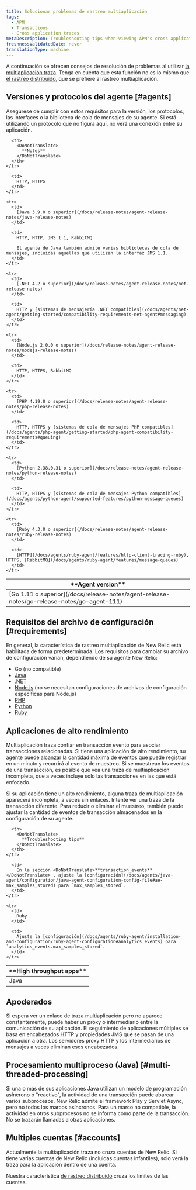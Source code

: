 ```yaml
---
title: Solucionar problemas de rastreo multiaplicación
tags:
  - APM
  - Transactions
  - Cross application traces
metaDescription: Troubleshooting tips when viewing APM's cross application tracing maps.
freshnessValidatedDate: never
translationType: machine
---
```


A continuación se ofrecen consejos de resolución de problemas al utilizar [la multiaplicación traza](/docs/apm/transactions/cross-application-traces/introduction-cross-application-traces). Tenga en cuenta que esta función no es lo mismo que [el rastreo distribuido](/docs/apm/distributed-tracing/getting-started/introduction-distributed-tracing), que se prefiere al rastreo multiaplicación.

## Versiones y protocolos del agente [#agents]

Asegúrese de cumplir con estos requisitos para la versión, los protocolos, las interfaces o la biblioteca de cola de mensajes de su agente. Si está utilizando un protocolo que no figura aquí, no verá una conexión entre su aplicación.

<table>
  <thead>
    <tr>
      <th width={200}>
        <DoNotTranslate>
          **Agent version**
        </DoNotTranslate>
      </th>

      <th>
        <DoNotTranslate>
          **Notes**
        </DoNotTranslate>
      </th>
    </tr>
  </thead>

  <tbody>
    <tr>
      <td>
        [Go 1.11 o superior](/docs/release-notes/agent-release-notes/go-release-notes/go-agent-111)
      </td>

      <td>
        HTTP, HTTPS
      </td>
    </tr>

    <tr>
      <td>
        [Java 3.9.0 o superior](/docs/release-notes/agent-release-notes/java-release-notes)
      </td>

      <td>
        HTTP, HTTP, JMS 1.1, RabbitMQ

        El agente de Java también admite varias bibliotecas de cola de mensajes, incluidas aquellas que utilizan la interfaz JMS 1.1.
      </td>
    </tr>

    <tr>
      <td>
        [.NET 4.2 o superior](/docs/release-notes/agent-release-notes/net-release-notes)
      </td>

      <td>
        HTTP y [sistemas de mensajería .NET compatibles](/docs/agents/net-agent/getting-started/compatibility-requirements-net-agent#messaging)
      </td>
    </tr>

    <tr>
      <td>
        [Node.js 2.0.0 o superior](/docs/release-notes/agent-release-notes/nodejs-release-notes)
      </td>

      <td>
        HTTP, HTTPS, RabbitMQ
      </td>
    </tr>

    <tr>
      <td>
        [PHP 4.19.0 o superior](/docs/release-notes/agent-release-notes/php-release-notes)
      </td>

      <td>
        HTTP, HTTPS y [sistemas de cola de mensajes PHP compatibles](/docs/agents/php-agent/getting-started/php-agent-compatibility-requirements#queuing)
      </td>
    </tr>

    <tr>
      <td>
        [Python 2.38.0.31 o superior](/docs/release-notes/agent-release-notes/python-release-notes)
      </td>

      <td>
        HTTP, HTTPS y [sistemas de cola de mensajes Python compatibles](/docs/agents/python-agent/supported-features/python-message-queues)
      </td>
    </tr>

    <tr>
      <td>
        [Ruby 4.3.0 o superior](/docs/release-notes/agent-release-notes/ruby-release-notes)
      </td>

      <td>
        [HTTP](/docs/agents/ruby-agent/features/http-client-tracing-ruby), HTTPS, [RabbitMQ](/docs/agents/ruby-agent/features/message-queues)
      </td>
    </tr>
  </tbody>
</table>

## Requisitos del archivo de configuración [#requirements]

En general, la característica de rastreo multiaplicación de New Relic está habilitada de forma predeterminada. Los requisitos para cambiar su archivo de configuración varían, dependiendo de su agente New Relic:

* Go (no compatible)
* [Java](/docs/agents/java-agent/configuration/java-agent-configuration-config-file#Cross_Application_Tracer)
* [.NET](/docs/agents/net-agent/installation-and-configuration/net-agent-configuration#cross_application_tracer)
* [Node.js](/docs/agents/nodejs-agent/installation-configuration/nodejs-agent-configuration) (no se necesitan configuraciones de archivos de configuración específicas para Node.js)
* [PHP](/docs/agents/php-agent/configuration/php-agent-configuration#inivar-cross-app-tracer-enabled)
* [Python](/docs/agents/python-agent/installation-configuration/python-agent-configuration#cross-application-tracer)
* [Ruby](/docs/agents/ruby-agent/features/cross-application-tracing-ruby)

## Aplicaciones de alto rendimiento

Multiaplicación traza confiar en transacción evento para asociar transacciones relacionadas. Si tiene una aplicación de alto rendimiento, su agente puede alcanzar la cantidad máxima de eventos que puede registrar en un minuto y recurrirá al evento de muestreo. Si se muestrean los eventos de una transacción, es posible que vea una traza de multiaplicación incompleta, que a veces incluye solo las transacciones en las que está enfocado.

Si su aplicación tiene un alto rendimiento, alguna traza de multiaplicación aparecerá incompleta, a veces sin enlaces. Intente ver una traza de la transacción diferente. Para reducir o eliminar el muestreo, también puede ajustar la cantidad de eventos de transacción almacenados en la configuración de su agente.

<table>
  <thead>
    <tr>
      <th width={200}>
        <DoNotTranslate>
          **High throughput apps**
        </DoNotTranslate>
      </th>

      <th>
        <DoNotTranslate>
          **Troubleshooting tips**
        </DoNotTranslate>
      </th>
    </tr>
  </thead>

  <tbody>
    <tr>
      <td>
        Java
      </td>

      <td>
        En la sección <DoNotTranslate>**transaction_events**</DoNotTranslate> , ajuste la [configuración](/docs/agents/java-agent/configuration/java-agent-configuration-config-file#ae-max_samples_stored) para `max_samples_stored`.
      </td>
    </tr>

    <tr>
      <td>
        Ruby
      </td>

      <td>
        Ajuste la [configuración](/docs/agents/ruby-agent/installation-and-configuration/ruby-agent-configuration#analytics_events) para `analytics_events.max_samples_stored`.
      </td>
    </tr>
  </tbody>
</table>

## Apoderados

Si espera ver un enlace de traza multiaplicación pero no aparece constantemente, puede haber un proxy o intermediario entre la comunicación de su aplicación. El seguimiento de aplicaciones múltiples se basa en encabezados HTTP y propiedades JMS que se pasan de una aplicación a otra. Los servidores proxy HTTP y los intermediarios de mensajes a veces eliminan esos encabezados.

## Procesamiento multiproceso (Java) [#multi-threaded-processing]

Si una o más de sus aplicaciones Java utilizan un modelo de programación asíncrono o "reactivo", la actividad de una transacción puede abarcar varios subprocesos. New Relic admite el framework Play y Servlet Async, pero no todos los marcos asíncronos. Para un marco no compatible, la actividad en otros subprocesos no se informa como parte de la transacción. No se trazarán llamadas a otras aplicaciones.

## Multiples cuentas [#accounts]

Actualmente la multiaplicación traza no cruza cuentas de New Relic. Si tiene varias cuentas de New Relic (incluidas cuentas infantiles), solo verá la traza para la aplicación dentro de una cuenta.

Nuestra característica [de rastreo distribuido](/docs/distributed-tracing/concepts/introduction-distributed-tracing) cruza los límites de las cuentas.